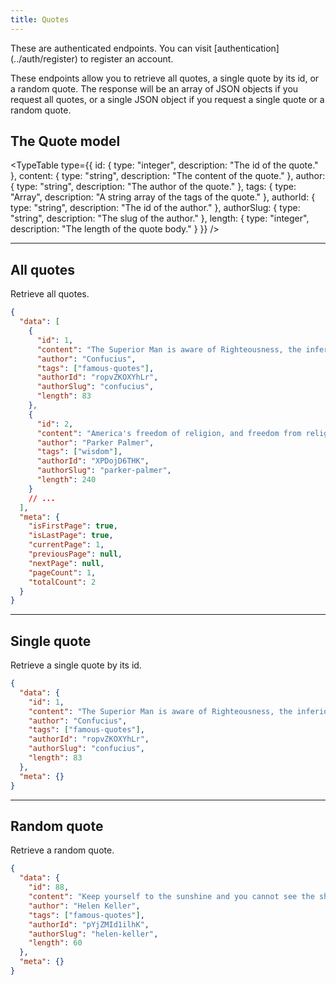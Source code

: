 ```yaml
---
title: Quotes
---
```



<Callout variant="warning">
  These are authenticated endpoints. You can visit [authentication](../auth/register) to register an account.
</Callout>

These endpoints allow you to retrieve all quotes, a single quote by its id, or a random quote. The response will be an array of JSON objects if you request all quotes, or a single JSON object if you request a single quote or a random quote.

## The Quote model

<TypeTable
  type={{
    id: { type: "integer", description: "The id of the quote." },
    content: { type: "string", description: "The content of the quote." },
    author: { type: "string", description: "The author of the quote." },
    tags: { type: "Array<string>", description: "A string array of the tags of the quote." },
    authorId: { type: "string", description: "The id of the author." },
    authorSlug: { type: "string", description: "The slug of the author." },
    length: { type: "integer", description: "The length of the quote body." }
  }}
/>

<Hr />

## All quotes

<EndpointDetails path="/quotes" />

Retrieve all quotes.

```json title="Response"
{
  "data": [
    {
      "id": 1,
      "content": "The Superior Man is aware of Righteousness, the inferior man is aware of advantage.",
      "author": "Confucius",
      "tags": ["famous-quotes"],
      "authorId": "ropvZKOXYhLr",
      "authorSlug": "confucius",
      "length": 83
    },
    {
      "id": 2,
      "content": "America's freedom of religion, and freedom from religion, offers every wisdom tradition an opportunity to address our soul-deep needs: Christianity, Judaism, Islam, Buddhism, Hinduism, secular humanism, agnosticism and atheism among others.",
      "author": "Parker Palmer",
      "tags": ["wisdom"],
      "authorId": "XPDojD6THK",
      "authorSlug": "parker-palmer",
      "length": 240
    }
    // ...
  ],
  "meta": {
    "isFirstPage": true,
    "isLastPage": true,
    "currentPage": 1,
    "previousPage": null,
    "nextPage": null,
    "pageCount": 1,
    "totalCount": 2
  }
}
```

<Hr />

## Single quote

<EndpointDetails path="/quotes/<id>" />

Retrieve a single quote by its id.

```json title="Response"
{
  "data": {
    "id": 1,
    "content": "The Superior Man is aware of Righteousness, the inferior man is aware of advantage.",
    "author": "Confucius",
    "tags": ["famous-quotes"],
    "authorId": "ropvZKOXYhLr",
    "authorSlug": "confucius",
    "length": 83
  },
  "meta": {}
}
```

<Hr />

## Random quote

<EndpointDetails path="/quotes/random" />

Retrieve a random quote.

```json title="Response"
{
  "data": {
    "id": 88,
    "content": "Keep yourself to the sunshine and you cannot see the shadow.",
    "author": "Helen Keller",
    "tags": ["famous-quotes"],
    "authorId": "pYjZMId1ilhK",
    "authorSlug": "helen-keller",
    "length": 60
  },
  "meta": {}
}
```
